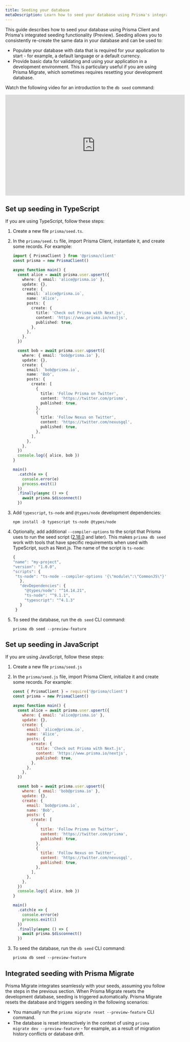 ```yaml
---
title: Seeding your database
metaDescription: Learn how to seed your database using Prisma's integrated seeding functionality and Prisma Client
---
```


<TopBlock>

This guide describes how to seed your database using Prisma Client and Prisma's integrated seeding functionality (Preview). Seeding allows you to consistently re-create the same data in your database and can be used to:

- Populate your database with data that is required for your application to start - for example, a default language or a default currency.
- Provide basic data for validating and using your application in a development environment. This is particulary useful if you are using Prisma Migrate, which sometimes requires resetting your development database.

Watch the following video for an introduction to the `db seed` command:

<div class="videoWrapper">

<iframe width="560" height="315" src="https://www.youtube.com/embed/2LwTUIqjbPo" frameborder="0" allow="accelerometer; autoplay; clipboard-write; encrypted-media; gyroscope; picture-in-picture" allowfullscreen></iframe>

</div>

</TopBlock>

## Set up seeding in TypeScript

If you are using TypeScript, follow these steps:

1. Create a new file `prisma/seed.ts`.
2. In the `prisma/seed.ts` file, import Prisma Client, instantiate it, and create some records. For example:

   ```ts
   import { PrismaClient } from '@prisma/client'
   const prisma = new PrismaClient()

   async function main() {
     const alice = await prisma.user.upsert({
       where: { email: 'alice@prisma.io' },
       update: {},
       create: {
         email: `alice@prisma.io`,
         name: 'Alice',
         posts: {
           create: {
             title: 'Check out Prisma with Next.js',
             content: 'https://www.prisma.io/nextjs',
             published: true,
           },
         },
       },
     })

     const bob = await prisma.user.upsert({
       where: { email: 'bob@prisma.io' },
       update: {},
       create: {
         email: `bob@prisma.io`,
         name: 'Bob',
         posts: {
           create: [
             {
               title: 'Follow Prisma on Twitter',
               content: 'https://twitter.com/prisma',
               published: true,
             },
             {
               title: 'Follow Nexus on Twitter',
               content: 'https://twitter.com/nexusgql',
               published: true,
             },
           ],
         },
       },
     })
     console.log({ alice, bob })
   }

   main()
     .catch(e => {
       console.error(e)
       process.exit(1)
     })
     .finally(async () => {
       await prisma.$disconnect()
     })
   ```

3. Add `typescript`, `ts-node` and `@types/node` development dependencies:

   ```
   npm install -D typescript ts-node @types/node
   ```

4. Optionally, add additional `--compiler-options` to the script that Prisma uses to run the seed script ([2.18.0](https://github.com/prisma/prisma/releases/tag/2.18.0) and later). This makes `prisma db seed` work with tools that have specific requirements when used with TypeScript, such as Next.js. The name of the script is `ts-node`:

   ```js highlight=5;normal
   {
   "name": "my-project",
   "version": "1.0.0",
   "scripts": {
    "ts-node": "ts-node --compiler-options '{\"module\":\"CommonJS\"}'"
      },
      "devDependencies": {
        "@types/node": "^14.14.21",
        "ts-node": "^9.1.1",
        "typescript": "^4.1.3"
      }
    }
   ```

5. To seed the database, run the `db seed` CLI command:

   ```
   prisma db seed --preview-feature
   ```

## Set up seeding in JavaScript

If you are using JavaScript, follow these steps:

1. Create a new file `prisma/seed.js`
2. In the `prisma/seed.js` file, import Prisma Client, initialize it and create some records. For example:

   ```js
   const { PrismaClient } = require('@prisma/client')
   const prisma = new PrismaClient()

   async function main() {
     const alice = await prisma.user.upsert({
       where: { email: 'alice@prisma.io' },
       update: {},
       create: {
         email: `alice@prisma.io`,
         name: 'Alice',
         posts: {
           create: {
             title: 'Check out Prisma with Next.js',
             content: 'https://www.prisma.io/nextjs',
             published: true,
           },
         },
       },
     })

     const bob = await prisma.user.upsert({
       where: { email: 'bob@prisma.io' },
       update: {},
       create: {
         email: `bob@prisma.io`,
         name: 'Bob',
         posts: {
           create: [
             {
               title: 'Follow Prisma on Twitter',
               content: 'https://twitter.com/prisma',
               published: true,
             },
             {
               title: 'Follow Nexus on Twitter',
               content: 'https://twitter.com/nexusgql',
               published: true,
             },
           ],
         },
       },
     })
     console.log({ alice, bob })
   }

   main()
     .catch(e => {
       console.error(e)
       process.exit(1)
     })
     .finally(async () => {
       await prisma.$disconnect()
     })
   ```

3. To seed the database, run the `db seed` CLI command:

   ```
   prisma db seed --preview-feature
   ```

## Integrated seeding with Prisma Migrate

Prisma Migrate integrates seamlessly with your seeds, assuming you follow the steps in the previous section. When Prisma Migrate resets the development database, seeding is triggered automatically. Prisma Migrate resets the database and triggers seeding in the following scenarios:

- You manually run the `prisma migrate reset --preview-feature` CLI command.
- The database is reset interactively in the context of using `prisma migrate dev --preview-feature` - for example, as a result of migration history conflicts or database drift.
